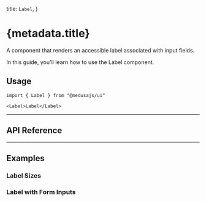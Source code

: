 
  title: `Label`,
}

# {metadata.title}

A component that renders an accessible label associated with input fields.

In this guide, you'll learn how to use the Label component.

<ComponentExample name="label-demo" />

## Usage

```tsx
import { Label } from "@medusajs/ui"
```

```tsx
<Label>Label</Label>
```

---

## API Reference

<ComponentReference mainComponent="Label" />

---

## Examples

### Label Sizes

<ComponentExample name="label-all-sizes" />

### Label with Form Inputs

<ComponentExample name="label-with-inputs" hideFeedback />
